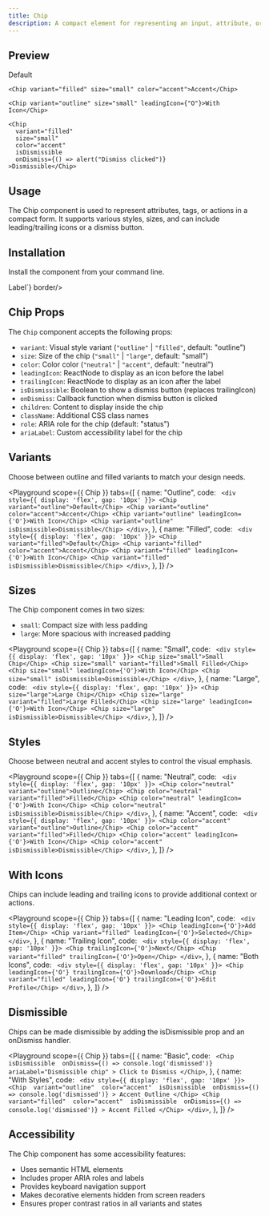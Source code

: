 ```yaml
---
title: Chip
description: A compact element for representing an input, attribute, or action.
---
```


## Preview

<Preview>
  <Flex direction="row" gap="medium">
    <Chip variant="outline">Default</Chip>

    <Chip variant="filled" size="small" color="accent">Accent</Chip>

    <Chip variant="outline" size="small" leadingIcon={"O"}>With Icon</Chip>

    <Chip
      variant="filled"
      size="small"
      color="accent"
      isDismissible
      onDismiss={() => alert("Dismiss clicked")}
    >Dismissible</Chip>

  </Flex>
</Preview>

## Usage

The Chip component is used to represent attributes, tags, or actions in a compact form. It supports various styles, sizes, and can include leading/trailing icons or a dismiss button.

## Installation

Install the component from your command line.

<LiveProvider>
  <LiveEditor code={`npm install @raystack/apsara`} border language="shell" />
</LiveProvider>

<LiveProvider>
  <LiveEditor code={`import { Chip } from '@raystack/apsara/v1'

<Chip variant="outline" size="small">Label</Chip>`} border/>
</LiveProvider>

## Chip Props

The `Chip` component accepts the following props:

- `variant`: Visual style variant (`"outline"` | `"filled"`, default: "outline")
- `size`: Size of the chip (`"small"` | `"large"`, default: "small")
- `color`: Color color (`"neutral"` | `"accent"`, default: "neutral")
- `leadingIcon`: ReactNode to display as an icon before the label
- `trailingIcon`: ReactNode to display as an icon after the label
- `isDismissible`: Boolean to show a dismiss button (replaces trailingIcon)
- `onDismiss`: Callback function when dismiss button is clicked
- `children`: Content to display inside the chip
- `className`: Additional CSS class names
- `role`: ARIA role for the chip (default: "status")
- `ariaLabel`: Custom accessibility label for the chip

## Variants

Choose between outline and filled variants to match your design needs.

<Playground
  scope={{ Chip }}
  tabs={[
    {
      name: "Outline",
      code: `
      <div style={{ display: 'flex', gap: '10px' }}>
        <Chip variant="outline">Default</Chip>
        <Chip variant="outline" color="accent">Accent</Chip>
        <Chip variant="outline" leadingIcon={'O'}>With Icon</Chip>
        <Chip variant="outline" isDismissible>Dismissible</Chip>
      </div>`,
    },
    {
      name: "Filled",
      code: `
      <div style={{ display: 'flex', gap: '10px' }}>
        <Chip variant="filled">Default</Chip>
        <Chip variant="filled" color="accent">Accent</Chip>
        <Chip variant="filled" leadingIcon={'O'}>With Icon</Chip>
        <Chip variant="filled" isDismissible>Dismissible</Chip>
      </div>`,
    },
  ]}
/>

## Sizes

The Chip component comes in two sizes:

- `small`: Compact size with less padding
- `large`: More spacious with increased padding

<Playground
  scope={{ Chip }}
  tabs={[
    {
      name: "Small",
      code: `
      <div style={{ display: 'flex', gap: '10px' }}>
        <Chip size="small">Small Chip</Chip>
        <Chip size="small" variant="filled">Small Filled</Chip>
        <Chip size="small" leadingIcon={'O'}>With Icon</Chip>
        <Chip size="small" isDismissible>Dismissible</Chip>
      </div>`,
    },
    {
      name: "Large",
      code: `
      <div style={{ display: 'flex', gap: '10px' }}>
        <Chip size="large">Large Chip</Chip>
        <Chip size="large" variant="filled">Large Filled</Chip>
        <Chip size="large" leadingIcon={'O'}>With Icon</Chip>
        <Chip size="large" isDismissible>Dismissible</Chip>
      </div>`,
    },
  ]}
/>

## Styles

Choose between neutral and accent styles to control the visual emphasis.

<Playground
  scope={{ Chip }}
  tabs={[
    {
      name: "Neutral",
      code: `
      <div style={{ display: 'flex', gap: '10px' }}>
        <Chip color="neutral" variant="outline">Outline</Chip>
        <Chip color="neutral" variant="filled">Filled</Chip>
        <Chip color="neutral" leadingIcon={'O'}>With Icon</Chip>
        <Chip color="neutral" isDismissible>Dismissible</Chip>
      </div>`,
    },
    {
      name: "Accent",
      code: `
      <div style={{ display: 'flex', gap: '10px' }}>
        <Chip color="accent" variant="outline">Outline</Chip>
        <Chip color="accent" variant="filled">Filled</Chip>
        <Chip color="accent" leadingIcon={'O'}>With Icon</Chip>
        <Chip color="accent" isDismissible>Dismissible</Chip>
      </div>`,
    },
  ]}
/>

## With Icons

Chips can include leading and trailing icons to provide additional context or actions.

<Playground
  scope={{ Chip }}
  tabs={[
    {
      name: "Leading Icon",
      code: `
      <div style={{ display: 'flex', gap: '10px' }}>
        <Chip leadingIcon={'O'}>Add Item</Chip>
        <Chip variant="filled" leadingIcon={'O'}>Selected</Chip>
      </div>`,
    },
    {
      name: "Trailing Icon",
      code: `
      <div style={{ display: 'flex', gap: '10px' }}>
        <Chip trailingIcon={'O'}>Next</Chip>
        <Chip variant="filled" trailingIcon={'O'}>Open</Chip>
      </div>`,
    },
    {
      name: "Both Icons",
      code: `
      <div style={{ display: 'flex', gap: '10px' }}>
        <Chip leadingIcon={'O'} trailingIcon={'O'}>Download</Chip>
        <Chip variant="filled" leadingIcon={'O'} trailingIcon={'O'}>Edit Profile</Chip>
      </div>`,
    },
  ]}
/>

## Dismissible

Chips can be made dismissible by adding the isDismissible prop and an onDismiss handler.

<Playground
  scope={{ Chip }}
  tabs={[
    {
      name: "Basic",
      code: `
      <Chip 
        isDismissible 
        onDismiss={() => console.log('dismissed')}
        ariaLabel="Dismissible chip"
      >
        Click to Dismiss
      </Chip>`,
    },
    {
      name: "With Styles",
      code: `
      <div style={{ display: 'flex', gap: '10px' }}>
        <Chip 
          variant="outline" 
          color="accent" 
          isDismissible 
          onDismiss={() => console.log('dismissed')}
        >
          Accent Outline
        </Chip>
        <Chip 
          variant="filled" 
          color="accent" 
          isDismissible 
          onDismiss={() => console.log('dismissed')}
        >
          Accent Filled
        </Chip>
      </div>`,
    },
  ]}
/>

## Accessibility

The Chip component has some accessibility features:

- Uses semantic HTML elements
- Includes proper ARIA roles and labels
- Provides keyboard navigation support
- Makes decorative elements hidden from screen readers
- Ensures proper contrast ratios in all variants and states
